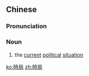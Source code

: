 ==Chinese==
{{zh-forms|s=时局}}

===Pronunciation===
{{zh-pron
|m=shíjú
|c=si4 guk6
|mn=sî-kio̍k/qz:sî-kia̍k/xm:sî-ke̍k
|cat=n
}}

===Noun===
{{zh-noun}}

# the [[current]] [[political]] [[situation]]

[[ko:時局]]
[[zh:時局]]